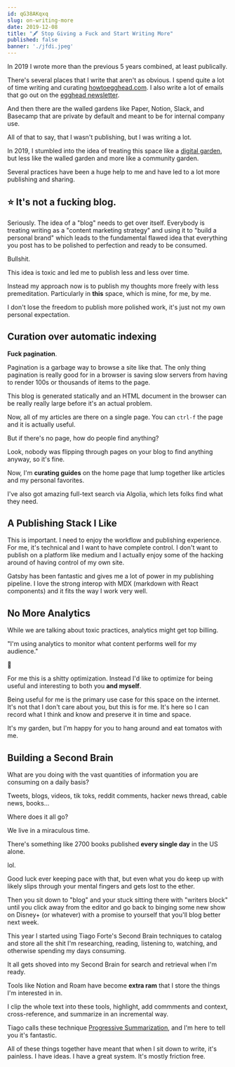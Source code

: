 ```yaml
---
id: qG38AKqxq
slug: on-writing-more
date: 2019-12-08
title: "🖋 Stop Giving a Fuck and Start Writing More"
published: false
banner: './jfdi.jpeg'
---
```


In 2019 I wrote more than the previous 5 years combined, at least publically.

There's several places that I write that aren't as obvious. I spend quite a lot of time writing and curating [howtoegghead.com](https://howtoegghead.com). I also write a lot of emails that go out on the [egghead newsletter](https://egghead-io-llc.ck.page/cfff8e8be3).

And then there are the walled gardens like Paper, Notion, Slack, and Basecamp that are private by default and meant to be for internal company use.

All of that to say, that I wasn't publishing, but I was writing a lot.

In 2019, I stumbled into the idea of treating this space like a [digital garden](/blog/2019-02-24-my-blog-is-a-digital-garden-not-a-blog/index.mdx), but less like the walled garden and more like a community garden.

Several practices have been a huge help to me and have led to a lot more publishing and sharing.

## ⭐️ It's not a fucking blog. 

Seriously. The idea of a "blog" needs to get over itself. Everybody is treating writing as a "content marketing strategy" and using it to "build a personal brand" which leads to the fundamental flawed idea that everything you post has to be polished to perfection and ready to be consumed.

Bullshit.

This idea is toxic and led me to publish less and less over time. 

Instead my approach now is to publish my thoughts more freely with less premeditation. Particularly in **this** space, which is mine, for me, by me.

I don't lose the freedom to publish more polished work, it's just not my own personal expectation.

## Curation over automatic indexing

**Fuck pagination**.

Pagination is a garbage way to browse a site like that. The only thing pagination is really good for in a browser is saving slow servers from having to render 100s or thousands of items to the page.

This blog is generated statically and an HTML document in the browser can be really really large before it's an actual problem.

Now, all of my articles are there on a single page. You can `ctrl-f` the page and it is actually useful.

But if there's no page, how do people find anything?

Look, nobody was flipping through pages on your blog to find anything anyway, so it's fine.

Now, I'm **curating guides** on the home page that lump together like articles and my personal favorites.

I've also got amazing full-text search via Algolia, which lets folks find what they need.

## A Publishing Stack I Like

This is important. I need to enjoy the workflow and publishing experience. For me, it's technical and I want to have complete control. I don't want to publish on a platform like medium and I actually enjoy some of the hacking around of having control of my own site.

Gatsby has been fantastic and gives me a lot of power in my publishing pipeline. I love the strong interop with MDX (markdown with React components) and it fits the way I work very well.

## No More Analytics

While we are talking about toxic practices, analytics might get top billing.

"I'm using analytics to monitor what content performs well for my audience."

🤮

For me this is a shitty optimization. Instead I'd like to optimize for being useful and interesting to both you **and myself**.

Being useful for me is the primary use case for this space on the internet. It's not that I don't care about you, but this is for me. It's here so I can record what I think and know and preserve it in time and space.

It's my garden, but I'm happy for you to hang around and eat tomatos with me.

## Building a Second Brain

What are you doing with the vast quantities of information you are consuming on a daily basis?

Tweets, blogs, videos, tik toks, reddit comments, hacker news thread, cable news, books...

Where does it all go?

We live in a miraculous time.

There's something like 2700 books published **every single day** in the US alone.

lol.

Good luck ever keeping pace with that, but even what you do keep up with likely slips through your mental fingers and gets lost to the ether.

Then you sit down to "blog" and your stuck sitting there with "writers block" until you click away from the editor and go back to binging some new show on Disney+ (or whatever) with a promise to yourself that you'll blog better next week.

This year I started using Tiago Forte's Second Brain techniques to catalog and store all the shit I'm researching, reading, listening to, watching, and otherwise spending my days consuming.

It all gets shoved into my Second Brain for search and retrieval when I'm ready.

Tools like Notion and Roam have become **extra ram** that I store the things I'm interested in in. 

I clip the whole text into these tools, highlight, add commments and context, cross-reference, and summarize in an incremental way.

Tiago calls these technique [Progressive Summarization](https://praxis.fortelabs.co/progressive-summarization-a-practical-technique-for-designing-discoverable-notes-3459b257d3eb/), and I'm here to tell you it's fantastic.

All of these things together have meant that when I sit down to write, it's painless. I have ideas. I have a great system. It's mostly friction free.

